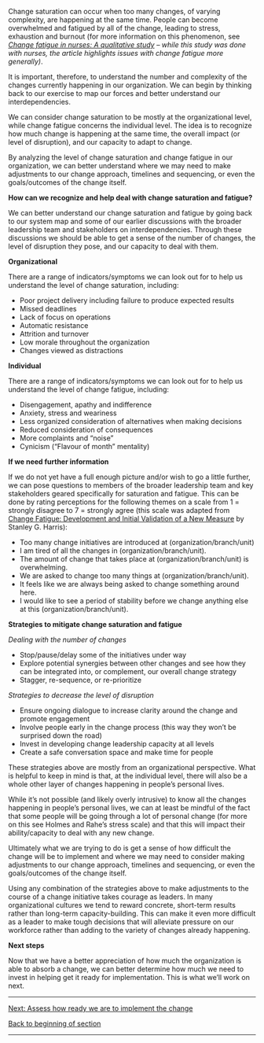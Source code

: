 Change saturation can occur when too many changes, of varying complexity, are happening at the same time. People can become overwhelmed and fatigued by all of the change, leading to stress, exhaustion and burnout (for more information on this phenomenon, see [https://pubmed.ncbi.nlm.nih.gov/32542846/ ''Change fatigue in nurses: A qualitative study''] ''– while this study was done with nurses, the article highlights issues with change fatigue more generally)''.

It is important, therefore, to understand the number and complexity of the changes currently happening in our organization. We can begin by thinking back to our exercise to map our forces and better understand our interdependencies.

We can consider change saturation to be mostly at the organizational level, while change fatigue concerns the individual level. The idea is to recognize how much change is happening at the same time, the overall impact (or level of disruption), and our capacity to adapt to change.

By analyzing the level of change saturation and change fatigue in our organization, we can better understand where we may need to make adjustments to our change approach, timelines and sequencing, or even the goals/outcomes of the change itself.

'''How can we recognize and help deal with change saturation and fatigue?'''

We can better understand our change saturation and fatigue by going back to our system map and some of our earlier discussions with the broader leadership team and stakeholders on interdependencies. Through these discussions we should be able to get a sense of the number of changes, the level of disruption they pose, and our capacity to deal with them.

'''Organizational'''

There are a range of indicators/symptoms we can look out for to help us understand the level of change saturation, including:

* Poor project delivery including failure to produce expected results
* Missed deadlines
* Lack of focus on operations
* Automatic resistance
* Attrition and turnover
* Low morale throughout the organization
* Changes viewed as distractions

'''Individual'''

There are a range of indicators/symptoms we can look out for to help us understand the level of change fatigue, including:

* Disengagement, apathy and indifference
* Anxiety, stress and weariness
* Less organized consideration of alternatives when making decisions
* Reduced consideration of consequences
* More complaints and “noise”
* Cynicism (“Flavour of month” mentality)

'''If we need further information'''

If we do not yet have a full enough picture and/or wish to go a little further, we can pose questions to members of the broader leadership team and key stakeholders geared specifically for saturation and fatigue. This can be done by rating perceptions for the following themes on a scale from 1 = strongly disagree to 7 = strongly agree (this scale was adapted from [https://www.researchgate.net/publication/254326588_Change_fatigue_Development_and_initial_validation_of_a_new_measure Change Fatigue: Development and Initial Validation of a New Measure] by Stanley G. Harris):

* Too many change initiatives are introduced at (organization/branch/unit)
* I am tired of all the changes in (organization/branch/unit).
* The amount of change that takes place at (organization/branch/unit) is overwhelming.
* We are asked to change too many things at (organization/branch/unit).
* It feels like we are always being asked to change something around here.
* I would like to see a period of stability before we change anything else at this (organization/branch/unit).

'''Strategies to mitigate change saturation and fatigue'''

''Dealing with the number of changes''

* Stop/pause/delay some of the initiatives under way
* Explore potential synergies between other changes and see how they can be integrated into, or complement, our overall change strategy
* Stagger, re-sequence, or re-prioritize

''Strategies to decrease the level of disruption''

* Ensure ongoing dialogue to increase clarity around the change and promote engagement
* Involve people early in the change process (this way they won’t be surprised down the road)
* Invest in developing change leadership capacity at all levels
* Create a safe conversation space and make time for people

These strategies above are mostly from an organizational perspective. What is helpful to keep in mind is that, at the individual level, there will also be a whole other layer of changes happening in people’s personal lives.

While it’s not possible (and likely overly intrusive) to know all the changes happening in people’s personal lives, we can at least be mindful of the fact that some people will be going through a lot of personal change (for more on this see Holmes and Rahe’s stress scale) and that this will impact their ability/capacity to deal with any new change.

Ultimately what we are trying to do is get a sense of how difficult the change will be to implement and where we may need to consider making adjustments to our change approach, timelines and sequencing, or even the goals/outcomes of the change itself.

Using any combination of the strategies above to make adjustments to the course of a change initiative takes courage as leaders. In many organizational cultures we tend to reward concrete, short-term results rather than long-term capacity-building. This can make it even more difficult as a leader to make tough decisions that will alleviate pressure on our workforce rather than adding to the variety of changes already happening.

'''Next steps'''

Now that we have a better appreciation of how much the organization is able to absorb a change, we can better determine how much we need to invest in helping get it ready for implementation. This is what we’ll work on next.


-----

[https://articles.alpha.canada.ca/framework-for-leading-change/assess-how-ready-we-are-to-implement-the-change/ Next: Assess how ready we are to implement the change]

[https://articles.alpha.canada.ca/framework-for-leading-change/capacity-readiness-and-impact/ Back to beginning of section]


-----
